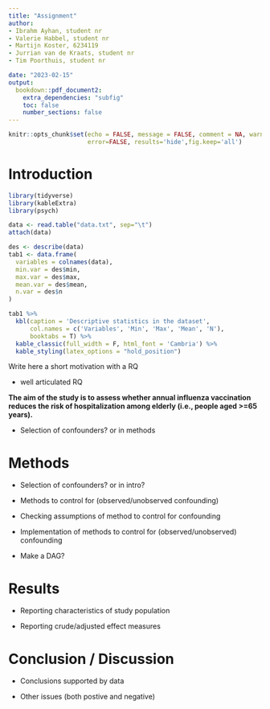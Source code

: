 ```yaml
---
title: "Assignment"
author:  
- Ibrahm Ayhan, student nr
- Valerie Habbel, student nr
- Martijn Koster, 6234119
- Jurrian van de Kraats, student nr
- Tim Poorthuis, student nr

date: "2023-02-15"
output:
  bookdown::pdf_document2:
    extra_dependencies: "subfig" 
    toc: false 
    number_sections: false
---
```


```r
knitr::opts_chunk$set(echo = FALSE, message = FALSE, comment = NA, warning = FALSE,
                      error=FALSE, results='hide',fig.keep='all')
```

# Introduction

```r
library(tidyverse)
library(kableExtra)
library(psych)
```


```r
data <- read.table("data.txt", sep="\t")
attach(data)
```

```r
des <- describe(data)
tab1 <- data.frame(
  variables = colnames(data), 
  min.var = des$min, 
  max.var = des$max,
  mean.var = des$mean, 
  n.var = des$n
)
```


```r
tab1 %>%
  kbl(caption = 'Descriptive statistics in the dataset',
      col.names = c('Variables', 'Min', 'Max', 'Mean', 'N'),
      booktabs = T) %>%
  kable_classic(full_width = F, html_font = 'Cambria') %>% 
  kable_styling(latex_options = "hold_position")

```




Write here a short motivation with a RQ 

- well articulated RQ

__The aim of the study is to assess whether annual influenza vaccination reduces the risk of hospitalization among elderly (i.e., people aged >=65 years).__ 

- Selection of confounders? or in methods

# Methods


- Selection of confounders? or in intro? 

- Methods to control for (observed/unobserved confounding)

- Checking assumptions of method to control for confounding

- Implementation of methods to control for (observed/unobserved) confounding

- Make a DAG? 

# Results

- Reporting characteristics of study population 

- Reporting crude/adjusted effect measures 

# Conclusion / Discussion

- Conclusions supported by data

- Other issues (both postive and negative) 




